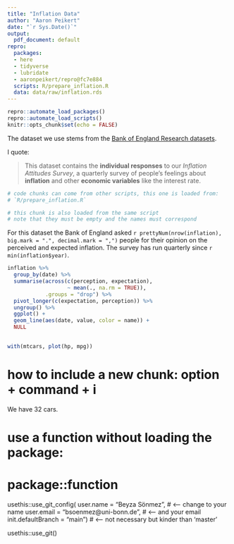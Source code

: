 ```yaml
---
title: "Inflation Data"
author: "Aaron Peikert"
date: "`r Sys.Date()`"
output: 
  pdf_document: default
repro:
  packages:
  - here
  - tidyverse
  - lubridate
  - aaronpeikert/repro@fc7e884
  scripts: R/prepare_inflation.R
  data: data/raw/inflation.rds
---
```


```r
repro::automate_load_packages()
repro::automate_load_scripts()
knitr::opts_chunk$set(echo = FALSE)
```

The dataset we use stems from the [Bank of England Research datasets](https://www.bankofengland.co.uk/statistics/research-datasets).

I quote:

> This dataset contains the **individual responses** to our *Inflation Attitudes Survey*, a quarterly survey of people's feelings about **inflation** and other **economic variables** like the interest rate.

```r
# code chunks can come from other scripts, this one is loaded from:
# `R/prepare_inflation.R`
```

```r
# this chunk is also loaded from the same script
# note that they must be empty and the names must correspond
```

For this dataset the Bank of England asked `r prettyNum(nrow(inflation), big.mark = ".", decimal.mark = ",")` people for their opinion on the perceived and expected inflation. The survey has run quarterly since `r min(inflation$year)`.

```r
inflation %>% 
  group_by(date) %>% 
  summarise(across(c(perception, expectation),
                   ~ mean(., na.rm = TRUE)),
            .groups = "drop") %>% 
  pivot_longer(c(expectation, perception)) %>% 
  ungroup() %>% 
  ggplot() +
  geom_line(aes(date, value, color = name)) +
  NULL
    
```

```r
with(mtcars, plot(hp, mpg))

```
# how to include a new chunk: option + command + i


We have 32 cars. 



# use a function without loading the package:
# package::function
usethis::use_git_config(
  user.name = "Beyza Sönmez", # <-- change to your name
  user.email = "bsoenmez@uni-bonn.de", # <-- and your email
  init.defaultBranch = "main") # <-- not necessary but kinder than 'master'

usethis::use_git()

